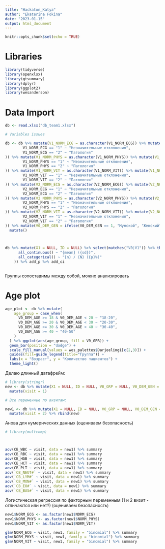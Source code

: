 ```yaml
---
title: "Hackaton_Katya"
author: "Ekaterina Fokina"
date: "2023-01-15"
output: html_document
---
```


```r
knitr::opts_chunk$set(echo = TRUE)
```

# Libraries

```r
library(tidyverse)
library(openxlsx)
library(gtsummary)
library(dplyr)
library(ggplot2)
library(wesanderson)
```

# Data Import

```r
db <- read.xlsx("db_team1.xlsx")

# Variables issues

db <- db %>% mutate(V1_NORM_ECG = as.character(V1_NORM_ECG)) %>% mutate(V1_NORM_ECG = case_when(V1_NORM_ECG == "0" ~ "Норма",
        V1_NORM_ECG == "1" ~ "Незначительные отклонения",
        V1_NORM_ECG == "2" ~ "Патология"
)) %>% mutate(V1_NORM_PHYS = as.character(V1_NORM_PHYS)) %>% mutate(V1_NORM_PHYS = case_when(V1_NORM_PHYS == "0" ~ "Норма",
        V1_NORM_PHYS == "1" ~ "Незначительные отклонения",
        V1_NORM_PHYS == "2" ~ "Патология"
)) %>% mutate(V1_NORM_VIT = as.character(V1_NORM_VIT)) %>% mutate(V1_NORM_VIT = case_when(V1_NORM_VIT == "0" ~ "Норма",
        V1_NORM_VIT == "1" ~ "Незначительные отклонения",
        V1_NORM_VIT == "2" ~ "Патология"
)) %>% mutate(V2_NORM_ECG = as.character(V2_NORM_ECG)) %>% mutate(V2_NORM_ECG = case_when(V2_NORM_ECG == "0" ~ "Норма",
        V2_NORM_ECG == "1" ~ "Незначительные отклонения",
        V2_NORM_ECG == "2" ~ "Патология"
)) %>% mutate(V2_NORM_PHYS = as.character(V2_NORM_PHYS)) %>% mutate(V2_NORM_PHYS = case_when(V2_NORM_PHYS == "0" ~ "Норма",
        V2_NORM_PHYS == "1" ~ "Незначительные отклонения",
        V2_NORM_PHYS == "2" ~ "Патология"
)) %>% mutate(V2_NORM_VIT = as.character(V2_NORM_VIT)) %>% mutate(V2_NORM_VIT = case_when(V2_NORM_VIT == "0" ~ "Норма",
        V2_NORM_VIT == "1" ~ "Незначительные отклонения",
        V2_NORM_VIT == "2" ~ "Патология"
)) %>% mutate(V0_DEM_GEN = ifelse(V0_DEM_GEN == 1, "Мужской", "Женский")) %>%
  mutate()
  


db %>% mutate(X1 = NULL, ID = NULL) %>% select(matches("V0|V1")) %>% tbl_summary(by = V0_GRP, type = c(V1_CB_HCT = "continuous"), statistic = list(
      all_continuous() ~ "{mean} ({sd})",
      all_categorical() ~ "{n} / {N} ({p}%)"
    )) %>% add_p %>% add_ci
     
```

Группы сопоставимы между собой, можно анализировать

# Age plot

```r
age_plot <- db %>% mutate(
    age_group = case_when(
      V0_DEM_AGE >= 18 & V0_DEM_AGE < 20 ~ "18-20",
      V0_DEM_AGE >= 20 & V0_DEM_AGE < 30 ~ "20-30",
      V0_DEM_AGE >= 30 & V0_DEM_AGE < 40 ~ "30-40",
      V0_DEM_AGE >= 40 ~ "40-50"
    )
  ) %>% ggplot(aes(age_group, fill = V0_GPR)) +
  geom_bar(position = "dodge") +
  scale_fill_manual(values = wes_palettes$Darjeeling1[c(2,3)]) +
  guides(fill=guide_legend(title="Группа")) +
  labs(x = "Возраст", y = "Количество пациентов") +
  theme_light()

```

Делаю длинный датафрейм:

```r
# library(stringr)
new <- db %>% mutate(X1 = NULL, ID = NULL, V0_GRP = NULL, V0_DEM_GEN = NULL, V0_DEM_AGE = NULL) %>% select(matches("V0|V1")) %>% rename_all(~stringr::str_replace(.,"^V1_","")) %>%
  mutate(visit = 1)

# Все переменные по визитам:

new1 <- db %>% mutate(X1 = NULL, ID = NULL, V0_GRP = NULL, V0_DEM_GEN = NULL, V0_DEM_AGE = NULL) %>% select(matches("V2")) %>% rename_all(~stringr::str_replace(.,"^V2_","")) %>%
  mutate(visit = 2) %>% rbind(new)
```

Анова для нумерических данных (оцениваем безопасность)

```r
# library(multcomp)



aov(CB_WBC ~ visit, data = new1) %>% summary
aov(CB_RBC ~ visit, data = new1) %>% summary
aov(CB_HGB ~ visit, data = new1) %>% summary
aov(CB_HCT ~ visit, data = new1) %>% summary
aov(CB_PLT ~ visit, data = new1) %>% summary
aov(`CB_NEUT#` ~ visit, data = new1) %>% summary
aov(`CB_LYM#` ~ visit, data = new1) %>% summary
aov(`CB_MON#` ~ visit, data = new1) %>% summary
aov(`CB_EO#` ~ visit, data = new1) %>% summary
aov(`CB_BAS#` ~ visit, data = new1) %>% summary

```

Логистическая регрессия по факторным переменным (1 и 2 визит - отличаются или нет?) (оцениваем безопасность)

```r


new1$NORM_ECG <- as.factor(new1$NORM_ECG)
new1$NORM_PHYS <- as.factor(new1$NORM_PHYS)
new1$NORM_VIT <- as.factor(new1$NORM_VIT)

glm(NORM_ECG ~ visit, new1, family = "binomial") %>% summary
glm(NORM_PHYS ~ visit, new1, family = "binomial") %>% summary
glm(NORM_VIT ~ visit, new1, family = "binomial") %>% summary

```

